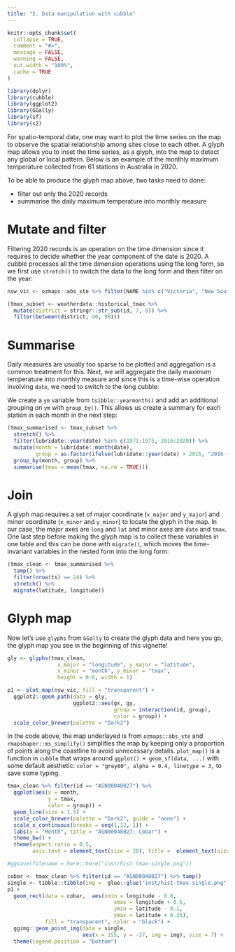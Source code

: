 ```yaml
---
title: "2. Data manipulation with cubble"
---
```


```r
knitr::opts_chunk$set(
  collapse = TRUE,
  comment = "#>",
  message = FALSE, 
  warning = FALSE,
  out.width = "100%", 
  cache = TRUE
)
```

```r
library(dplyr)
library(cubble)
library(ggplot2)
library(GGally)
library(sf)
library(s2)
```

For spatio-temporal data, one may want to plot the time series on the map to observe the spatial relationship among sites close to each other. A glyph map allows you to inset the time series, as a glyph, into the map to detect any global or local pattern. Below is an example of the monthly maximum temperature collected from 61 stations in Australia in 2020.


To be able to produce the glyph map above, two tasks need to done: 

  - filter out only the 2020 records
  - summarise the daily maximum temperature into monthly measure

# Mutate and filter

Filtering 2020 records is an operation on the time dimension since it requires to decide whether the year component of the date is 2020. A cubble processes all the time dimension operations using the long form, so we first use `stretch()` to switch the data to the long form and then filter on the year:

```r
nsw_vic <- ozmaps::abs_ste %>% filter(NAME %in% c("Victoria", "New South Wales")) 

(tmax_subset <- weatherdata::historical_tmax %>% 
  mutate(district = stringr::str_sub(id, 7, 8)) %>% 
  filter(between(district, 46, 90)))
```

# Summarise

Daily measures are usually too sparse to be plotted and aggregation is a common treatment for this. Next, we will aggregate the daily maximum temperature into monthly measure and since this is a time-wise operation involving `date`, we need to switch to the long cubble:

We create a `ym` variable from `tsibble::yearmonth()` and add an additional grouping on `ym` with `group_by()`. This allows us create a summary for each station in each month in the next step: 

```r
(tmax_summarised <- tmax_subset %>% 
  stretch() %>% 
  filter(lubridate::year(date) %in% c(1971:1975, 2016:2020)) %>% 
  mutate(month = lubridate::month(date),
         group = as.factor(ifelse(lubridate::year(date) > 2015, "2016 ~ 2020", "1971 ~ 1975"))) %>% 
  group_by(month, group) %>% 
  summarise(tmax = mean(tmax, na.rm = TRUE)))
```



# Join

A glyph map requires a  set of major coordinate (`x_major` and `y_major`) and minor coordinate (`x_minor` and `y_minor`) to locate the glyph in the map. In our case, the major axes are `long` and `lat` and minor axes are `date` and `tmax`. One last step before making the glyph map is to collect these variables in one table and this can be done with `migrate()`, which moves the time-invariant variables in the nested form into the long form: 

```r
(tmax_clean <- tmax_summarised %>% 
  tamp() %>% 
  filter(nrow(ts) == 24) %>% 
  stretch() %>% 
  migrate(latitude, longitude))
```


# Glyph map

Now let's use `glyphs` from `GGally` to create the glyph data and here you go, the glyph map you see in the beginning of this vignette!

```r
gly <- glyphs(tmax_clean,
                x_major = "longitude", y_major = "latitude", 
                x_minor = "month", y_minor = "tmax", 
                height = 0.6, width = 1)

p1 <- plot_map(nsw_vic, fill = "transparent") + 
  ggplot2::geom_path(data = gly, 
                     ggplot2::aes(gx, gy, 
                                  group = interaction(id, group),
                                  color = group)) + 
  scale_color_brewer(palette = "Dark2")
```


In the code above, the map underlayed is from `ozmaps::abs_ste` and `rmapshaper::ms_simplify()`  simplifies the map by keeping only a proportion of points along the coastline to avoid unnecessary details. `plot_map()` is a function in `cubble` that wraps around `ggplot() + geom_sf(data, ...)` with some default aesthetic: `color = "grey80", alpha = 0.4, linetype = 3,` to save some typing. 

```r
tmax_clean %>% filter(id == "ASN00048027") %>% 
  ggplot(aes(x = month, 
             y = tmax, 
             color = group)) + 
  geom_line(size = 1.5) +
  scale_color_brewer(palette = "Dark2", guide = "none") +
  scale_x_continuous(breaks = seq(1,12, 1)) + 
  labs(x = "Month", title = "ASN00048027: Cobar") + 
  theme_bw() + 
  theme(aspect.ratio = 0.5, 
        axis.text = element_text(size = 20), title =  element_text(size = 20))

#ggsave(filename = here::here("inst/hist-tmax-single.png"))
```

```r
cobar <- tmax_clean %>% filter(id == "ASN00048027") %>% tamp()
single <- tibble::tibble(img =  glue::glue("inst/hist-tmax-single.png"))
p1 +
  geom_rect(data = cobar,  aes(xmin = longitude - 0.6, 
                                  xmax = longitude + 0.6, 
                                  ymin = latitude - 0.1,
                                  ymax = latitude + 0.35), 
            fill = "transparent", color = "black") + 
  ggimg::geom_point_img(data = single, 
                        aes(x = 155, y = -37, img = img), size = 7) + 
  theme(legend.position = "bottom")
```

